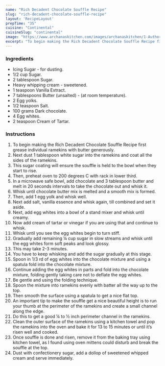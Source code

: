 ---
name: "Rich Decadent Chocolate Souffle Recipe"
slug: "rich-decadent-chocolate-souffle-recipe"
layout: 'RecipeLayout'
prepTime: "35"
cuisine: "Continental"
cuisineSlug: "continental"
image: "https://www.archanaskitchen.com/images/archanaskitchen/1-Author/Jyothi_Rajesh/Chocolate_Souffle.jpg"
excerpt: "To begin making the Rich Decadent Chocolate Souffle Recipe first grease individual ramekins with butter generously"
---

### Ingredients

- Icing Sugar - for dusting.
- 1/2 cup Sugar.
- 2 tablespoon Sugar.
- Heavy whipping cream - sweetened.
- 1 teaspoon Vanilla Extract.
- 7 tablespoons Butter (unsalted) - (at room temperature).
- 2 Egg yolks.
- 1/2 teaspoon Salt.
- 100 grams Dark chocolate.
- 4 Egg whites.
- 2 teaspoon Cream of Tartar.

### Instructions

1. To begin making the Rich Decadent Chocolate Souffle Recipe first grease individual ramekins with butter generously.
1. Next dust 1 tablespoon white sugar into the ramekins and coat all the sides of the ramekins.
1. This sugar coating will ensure the souffle is held to the bowl when they start to rise.
1. Then, preheat oven to 200 degrees C with rack in lower third.
1. In a microwave safe bowl, add chocolate and 3 tablespoon butter and melt in 20 seconds intervals to take the chocolate out and whisk it.
1. Whisk until chocolate butter mix is melted and a smooth mix is formed.
1. Then, add 1 egg yolk and whisk well.
1. Next add salt, vanilla essence and whisk again, till combined and set it aside.
1. Next, add egg whites into a bowl of a stand mixer and whisk until creamy.
1. Now add cream of tartar or vinegar if you are using that and continue to whisk.
1. Whisk until you see the egg whites begin to turn stiff.
1. Gradually add remaining ¼ cup sugar in slow streams and whisk until the egg whites form soft peaks and look glossy.
1. This may take 2-3 minutes.
1. You have to keep whisking and add the sugar gradually at this stage.
1. Spoon in 1/3 rd of egg whites into the chocolate mixture and using a spatula fold into the chocolate mixture.
1. Continue adding the egg whites in parts and fold into the chocolate mixture, folding gently taking care not to deflate the egg whites.
1. Be gentle and using the folding technique.
1. Spoon the mixture into ramekins evenly with batter all the way up to the top.
1. Then smooth the surface using a spatula to get a nice flat top.
1. An important tip to make the souffle get a nice beautiful height is to run your thumb at the perimeter of the ramekins and create a small channel along the edge.
1. Do this to get a good ¼ to ½ inch perimeter channel in the ramekins.
1. Clean the outer surface of the ramekins using a kitchen towel and pop the ramekins into the oven and bake it for 13 to 15 minutes or until it’s risen well and cooked.
1. Once souffle is done and risen, remove it from the baking tray using kitchen towel, as I found using oven mittens could disturb and break the souffle at the top.
1. Dust with confectionery sugar, add a dollop of sweetened whipped cream and serve immediately.
